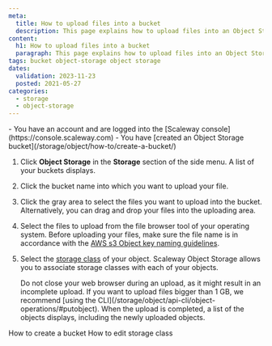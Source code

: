 ```yaml
---
meta:
  title: How to upload files into a bucket
  description: This page explains how to upload files into an Object Storage bucket.
content:
  h1: How to upload files into a bucket
  paragraph: This page explains how to upload files into an Object Storage bucket.
tags: bucket object-storage object storage
dates:
  validation: 2023-11-23
  posted: 2021-05-27
categories:
  - storage
  - object-storage
---
```


<Macro id="requirements" >

<Message type="requirement">
  - You have an account and are logged into the [Scaleway console](https://console.scaleway.com)
  - You have [created an Object Storage bucket](/storage/object/how-to/create-a-bucket/)
</Message>

1. Click **Object Storage** in the **Storage** section of the side menu. A list of your buckets displays.
2. Click the bucket name into which you want to upload your file.
3. Click the gray area to select the files you want to upload into the bucket. Alternatively, you can drag and drop your files into the uploading area.
    <Lightbox src="scaleway-bucket-drag-n-drop.webp" alt="" />
4. Select the files to upload from the file browser tool of your operating system.
    <Message type="important">
      Before uploading your files, make sure the file name is in accordance with the [AWS s3 Object key naming guidelines](https://docs.aws.amazon.com/AmazonS3/latest/dev/UsingMetadata.html#object-key-guidelines).
    </Message>
    <Lightbox src="scaleway-s3-select-files.webp" alt="" />
5. Select the [storage class](/storage/object/concepts/#storage-class) of your object. Scaleway Object Storage allows you to associate storage classes with each of your objects.
    <Lightbox src="scaleway-select-storage-class.webp" alt="" />

    <Message type="important">
      Do not close your web browser during an upload, as it might result in an incomplete upload. If you want to upload files bigger than 1 GB, we recommend [using the CLI](/storage/object/api-cli/object-operations/#putobject).
    </Message>
    When the upload is completed, a list of the objects displays, including the newly uploaded objects.

    <Lightbox src="scaleway-list-of-objects.webp" alt="" />


<Navigation title="See also">
  <PreviousButton to="/storage/object/how-to/create-a-bucket/">How to create a bucket</PreviousButton>
  <NextButton to="/storage/object/how-to/edit-storage-class">How to edit storage class</NextButton>
</Navigation>
